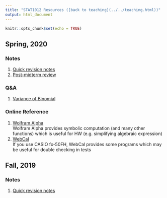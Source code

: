 ```yaml
---
title: "STAT1012 Resources ([back to teaching](../../teaching.html))"
output: html_document
---
```


```r
knitr::opts_chunk$set(echo = TRUE)
```

## Spring, 2020

### Notes
1. [Quick revision notes](notes.pdf)  
2. [Post-midterm review](2020S/review_post_midterm.pdf)  

### Q&A
1. [Variance of Binomial](2020S/QA-Binomial-Variance.html)  

### Online Reference
1. [Wolfram Alpha](https://www.wolframalpha.com/)  
Wolfram Alpha provides symbolic computation (and many other functions) which is useful for HW (e.g. simplifying algebraic expression)  
2. [WebCal](http://webcal.freetzi.com/casio.fx-50FH/fx-50F_Plus.htm)  
If you use CASIO fx-50FH, WebCal provides some programs which may be useful for double checking in tests

## Fall, 2019

### Notes
1. [Quick revision notes](2019F/notes.pdf)  
